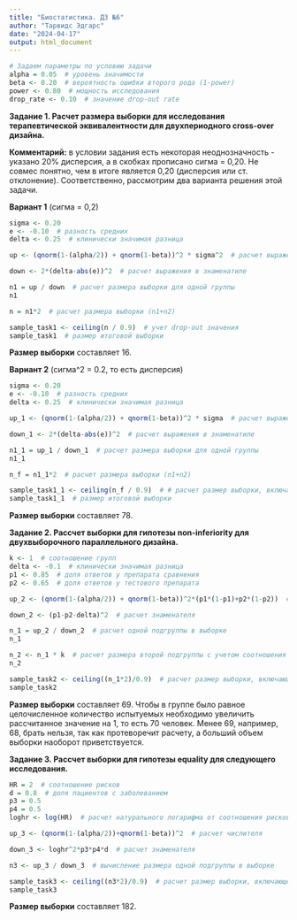 ---
title: "Биостатистика. ДЗ №6"
author: "Тарвидс Эдгарс"
date: "2024-04-17"
output: html_document
---
```{r}
# Задаем параметры по условию задачи
alpha = 0.05  # уровень значимости
beta <- 0.20  # вероятность ошибки второго рода (1-power)
power <- 0.80  # мощность исследования
drop_rate <- 0.10  # значение drop-out rate
```


**Задание 1. Расчет размера выборки для исследования терапевтической эквивалентности для двухпериодного cross-over дизайна.**

**Комментарий:** в условии задания есть некоторая неоднозначность - указано 20% дисперсия, а в скобках прописано сигма = 0,20. Не совмес понятно, чем в итоге является 0,20 (дисперсия или ст. отклонение). Соответственно, рассмотрим два варианта решения этой задачи.

**Вариант 1** (сигма = 0,2)

```{r}
sigma <- 0.20  
e <- -0.10  # разность средних
delta <- 0.25  # клинически значимая разница
```

```{r}
up <- (qnorm(1-(alpha/2)) + qnorm(1-beta))^2 * sigma^2  # расчет выражения в числителе
```

```{r}
down <- 2*(delta-abs(e))^2  # расчет выражения в знаменатиле
```

```{r}
n1 = up / down  # расчет размера выборки для одной группы
n1
```

```{r}
n = n1*2  # расчет размера выборки (n1+n2)
```

```{r}
sample_task1 <- ceiling(n / 0.9)  # учет drop-out значения
sample_task1  # размер итоговой выборки
```
**Размер выборки** составляет 16.

**Вариант 2** (сигма^2 = 0.2, то есть дисперсия)

```{r}
sigma <- 0.20  
e <- -0.10  # разность средних
delta <- 0.25  # клинически значимая разница
```

```{r}
up_1 <- (qnorm(1-(alpha/2)) + qnorm(1-beta))^2 * sigma  # расчет выражения в числителе
```

```{r}
down_1 <- 2*(delta-abs(e))^2  # расчет выражения в знаменатиле
```

```{r}
n1_1 = up_1 / down_1  # расчет размера выборки для одной группы
n1_1
```

```{r}
n_f = n1_1*2  # расчет размера выборки (n1+n2)
```

```{r}
sample_task1_1 <- ceiling(n_f / 0.9)  # # расчет размер выборки, включающей 2 подгруппы с учетом drop-out
sample_task1_1  # размер итоговой выборки
```
**Размер выборки** составляет 78.

**Задание 2. Рассчет выборки для гипотезы non-inferiority для двухвыборочного параллельного дизайна.**

```{r}
k <- 1  # соотношение групп
delta <- -0.1  # клинически значимая разница
p1 <- 0.85  # доля ответов у препарата сравнения
p2 <- 0.65  # доля ответов у тестового препарата

```

```{r}
up_2 <- (qnorm(1-(alpha/2)) + qnorm(1-beta))^2*(p1*(1-p1)+p2*(1-p2))  # расчет числителя
```

```{r}
down_2 <- (p1-p2-delta)^2  # расчет знаменателя
```

```{r}
n_1 = up_2 / down_2  # расчет одной подгруппы в выборке
n_1
```

```{r}
n_2 <- n_1 * k  # расчет размера второй подгруппы с учетом соотношения (1:1)
n_2
```

```{r}
sample_task2 <- ceiling((n_1*2)/0.9)  # расчет размер выборки, включающей 2 подгруппы с учетом drop-out
sample_task2
```

**Размер выборки** составляет 69. Чтобы в группе было равное целочисленное количество испытуемых необходимо увеличить рассчитанное значение на 1, то есть 70 человек. Менее 69, например, 68, брать нельзя, так как протеворечит расчету, а больший объем выборки наоборот приветствуется.


**Задание 3. Рассчет выборки для гипотезы equality для следующего исследования.**

```{r}
HR = 2  # соотношение рисков
d = 0.8  # доля пациентов с заболеванием
p3 = 0.5
p4 = 0.5
loghr <- log(HR)  # расчет натурального логарифма от соотношения рисков
```

```{r}
up_3 <- (qnorm(1-(alpha/2))+qnorm(1-beta))^2  # расчет числителя
```

```{r}
down_3 <- loghr^2*p3*p4*d  # расчет знаменателя
```

```{r}
n3 <- up_3 / down_3  # вычисление размера одной подгруппы в выборке
```

```{r}
sample_task3 <- ceiling((n3*2)/0.9)  # расчет размер выборки, включающей 2 подгруппы с учетом drop-out
sample_task3
```

**Размер выборки** составляет 182.